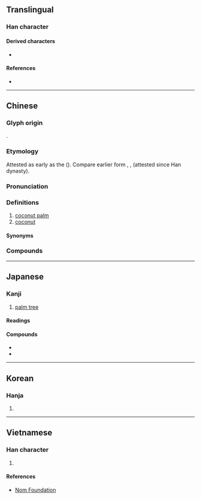 {{character info}}
==Translingual==

===Han character===
{{Han char|rn=75|rad=木|as=09|sn=13|four=47927|canj=DSJL|ids=⿰木耶}}

====Derived characters====
* {{l|mul|[[𦽶]]}}

====References====
* {{Han ref|kx=0537.170|dkj=15069|dj=0925.020|hdz=21224.060|uh=6930|ud=26928|bh=B7A6|bd=47014}}

----

==Chinese==
{{zh-forms}}
{{zh-wp}}

===Glyph origin===
{{Han etym}}
{{Han compound|木|耶|ls=psc|c1=s|c2=p|t1=tree}}.

===Etymology===
Attested as early as the {{w|Jin dynasty (265–420)|Jin dynasty}} ({{zh-l|*晉朝}}). Compare earlier form {{och-l|楈枒}}, {{och-l|胥邪}}, {{och-l|胥餘}} (attested since Han dynasty). <!--韦树关. 汉越语关系词声母系统研究[M]. 广西民族出版社, 2004.-->
{{rfe|zh|時珍曰︰按稽含《南方草木狀》云︰相傳林邑王與越王有怨，使刺客乘其醉，取其首，懸於樹，化為椰子，其核猶有兩眼，故俗謂之越王頭，而其漿猶如酒也。此說雖謬，而俗傳以為口實。南人稱其君長為爺，則椰名蓋取於爺義也。相如《上林賦》作胥余，或作胥耶。}}

===Pronunciation===
{{zh-pron
|m=椰
|m-s=
|c=je4,je4-2
|c-t=yie3
|g=
|h=pfs=yà/s:yài;gd=yai2/ya2
|j=
|mb=iǎ
|md=ià
|mn=iâ
|mn-t=ia5
|w=1ia
|x=ie1
|mc=y
|oc=y
|cat=n
}}

===Definitions===
{{zh-hanzi}}

# [[coconut palm]]
# [[coconut]] {{zh-mw|c:個}}

====Synonyms====
{{zh-dial|椰子}}

===Compounds===
{{zh-der|椰子|椰胡|椰棗|椰雕|椰菜|椰仔|海底椰|大王椰子|椰子油|棗椰子|花椰菜|酒瓶椰子|西谷椰子|海椰子|海椰|椰菜花|椰青|椰衣|椰撻|椰絲|椰子殼|椰汁|椰奶|椰皇|椰肉}}

{{zh-cat|Palm trees|Nuts}}

----

==Japanese==

===Kanji===
{{ja-kanji|grade=n|rs=木09}}

# [[palm tree]]

====Readings====
{{ja-readings
|goon=や
|kanon=や
|kun=やし-
}}

====Compounds====
* {{ja-r|椰%子|ヤ%シ|[[palm tree]]}}
* {{ja-r|花%椰%菜|ハナ%ヤ%サイ|[[cauliflower]]}}

----

==Korean==

===Hanja===
{{ko-hanja|hangeul=[[야]]|eumhun=|rv=ya|mr=ya|y=ya}}

# {{rfdef|ko|sort=木09}}

----

==Vietnamese==

===Han character===
{{vi-readings|reading=da, dà, dừa, gia|rs=木09}}

# {{rfdef|vi|sort=木09}}

====References====
* [http://nomfoundation.org/common/nom_details.php?codepoint=6930 Nom Foundation]